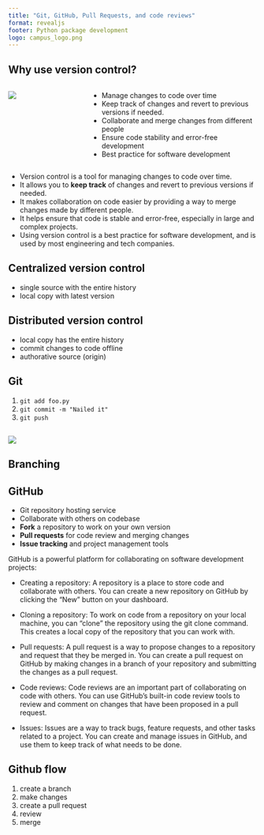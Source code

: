 ```yaml
---
title: "Git, GitHub, Pull Requests, and code reviews"
format: revealjs
footer: Python package development
logo: campus_logo.png
---
```



## Why use version control? 

::: {.columns}

::: {.column width="30%"}
![](images/Vadar-VersionControl-300x300.jpg)
:::

::: {.column width="70%" .incremental}
* Manage changes to code over time
* Keep track of changes and revert to previous versions if needed.
* Collaborate and merge changes from different people
* Ensure code stability and error-free development
* Best practice for software development
:::

:::

::: {.notes}

* Version control is a tool for managing changes to code over time.
* It allows you to **keep track** of changes and revert to previous versions if needed.
* It makes collaboration on code easier by providing a way to merge changes made by different people.
* It helps ensure that code is stable and error-free, especially in large and complex projects.
* Using version control is a best practice for software development, and is used by most engineering and tech companies.

:::


## Centralized version control

* single source with the entire history
* local copy with latest version

## Distributed version control

* local copy has the entire history
* commit changes to code offline
* authorative source (origin)


## Git

1. `git add foo.py`
2. `git commit -m "Nailed it"`
3. `git push`

##

![](https://imgs.xkcd.com/comics/git.png)

## Branching

## GitHub

* Git repository hosting service
* Collaborate with others on codebase
* **Fork** a repository to work on your own version
* **Pull requests** for code review and merging changes
* **Issue tracking** and project management tools


::: {.notes}
GitHub is a powerful platform for collaborating on software development projects:

* Creating a repository: A repository is a place to store code and collaborate with others. You can create a new repository on GitHub by clicking the "New" button on your dashboard.

* Cloning a repository: To work on code from a repository on your local machine, you can "clone" the repository using the git clone command. This creates a local copy of the repository that you can work with.

* Pull requests: A pull request is a way to propose changes to a repository and request that they be merged in. You can create a pull request on GitHub by making changes in a branch of your repository and submitting the changes as a pull request.

* Code reviews: Code reviews are an important part of collaborating on code with others. You can use GitHub's built-in code review tools to review and comment on changes that have been proposed in a pull request.

* Issues: Issues are a way to track bugs, feature requests, and other tasks related to a project. You can create and manage issues in GitHub, and use them to keep track of what needs to be done.
:::

## Github flow

1. create a branch
2. make changes
3. create a pull request
4. review
5. merge

